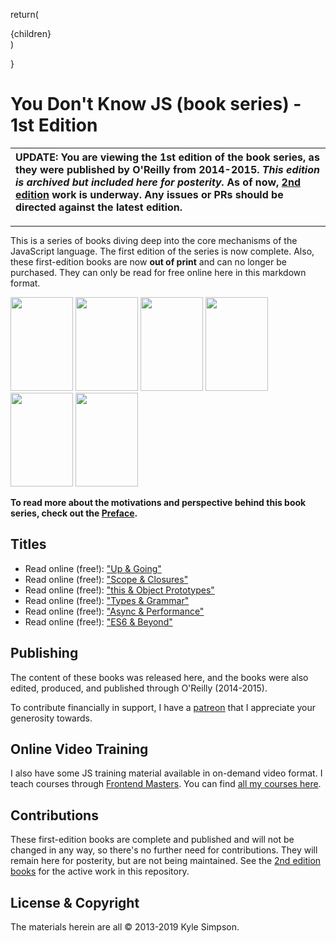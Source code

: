 

return(
<div className='flex my-5 flex-wrap gap-5'>
{children}
</div>
)

}

# You Don't Know JS (book series) - 1st Edition

| UPDATE: You are viewing the 1st edition of the book series, as they were published by O'Reilly from 2014-2015. ***This edition is archived but included here for posterity.*** As of now, [2nd edition](https://github.com/getify/You-Dont-Know-JS/tree/2nd-ed) work is underway. Any issues or PRs should be directed against the latest edition. |
| :--- |

----

This is a series of books diving deep into the core mechanisms of the JavaScript language. The first edition of the series is now complete. Also, these first-edition books are now **out of print** and can no longer be purchased. They can only be read for free online here in this markdown format.

<ImagesComponent>
<Image  src="/up_&_going/cover.jpg" width="100" height="150" /> 
<Image  src="/scope_&_closures/cover.jpg" width="100" height="150" />
<Image  src="/this_&_object_prototypes/cover.jpg" width="100" height="150" />
<Image  src="/types_&_grammar/cover.jpg" width="100" height="150" />
<Image  src="/async_&_performance/cover.jpg" width="100" height="150" />
<Image src="/es6_&_beyond/cover.jpg" width="100" height="150" />
</ImagesComponent>
 
**To read more about the motivations and perspective behind this book series, check out the [Preface](preface.md).**

## Titles

* Read online (free!): ["Up & Going"](up_&_going/README.md#you-dont-know-js-up--going)
* Read online (free!): ["Scope & Closures"](scope_&_closures/README.md#you-dont-know-js-scope--closures)
* Read online (free!): ["this & Object Prototypes"](this_&_object_prototypes/README.md#you-dont-know-js-this--object-prototypes)
* Read online (free!): ["Types & Grammar"](types_&_grammar/README.md#you-dont-know-js-types--grammar)
* Read online (free!): ["Async & Performance"](async_&_performance/README.md#you-dont-know-js-async--performance)
* Read online (free!): ["ES6 & Beyond"](es6_&_beyond/README.md#you-dont-know-js-es6--beyond)

## Publishing

The content of these books was released here, and the books were also edited, produced, and published through O'Reilly (2014-2015).

To contribute financially in support, I have a [patreon](https://www.patreon.com/getify) that I appreciate your generosity towards.


## Online Video Training

I also have some JS training material available in on-demand video format. I teach courses through [Frontend Masters](https://FrontendMasters.com). You can find [all my courses here](https://frontendmasters.com/kyle-simpson/).

## Contributions

These first-edition books are complete and published and will not be changed in any way, so there's no further need for contributions. They will remain here for posterity, but are not being maintained. See the [2nd edition books](https://github.com/getify/You-Dont-Know-JS/tree/2nd-ed) for the active work in this repository.

## License & Copyright

The materials herein are all &copy; 2013-2019 Kyle Simpson.

